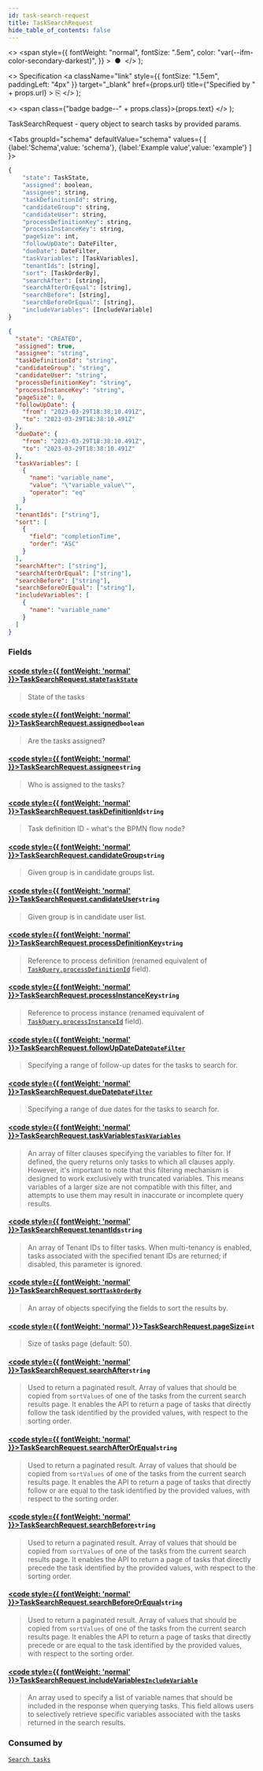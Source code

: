 ```yaml
---
id: task-search-request
title: TaskSearchRequest
hide_table_of_contents: false
---
```



  <>
    <span
      style={{
        fontWeight: "normal",
        fontSize: ".5em",
        color: "var(--ifm-color-secondary-darkest)",
      }}
    >
      &nbsp;●&nbsp;
    </span>
  </>
);

  <>
    Specification
    <a
      className="link"
      style={{ fontSize: "1.5em", paddingLeft: "4px" }}
      target="_blank"
      href={props.url}
      title={"Specified by " + props.url}
    >
      ⎘
    </a>
  </>
);

  <>
    <span class={"badge badge--" + props.class}>{props.text}</span>
  </>
);

TaskSearchRequest - query object to search tasks by provided params.

<Tabs groupId="schema" defaultValue="schema" values={
[
{label:'Schema',value: 'schema'},
{label:'Example value',value: 'example'}
]
}>
<TabItem value='schema'>

```graphql
{
    "state": TaskState,
    "assigned": boolean,
    "assignee": string,
    "taskDefinitionId": string,
    "candidateGroup": string,
    "candidateUser": string,
    "processDefinitionKey": string,
    "processInstanceKey": string,
    "pageSize": int,
    "followUpDate": DateFilter,
    "dueDate": DateFilter,
    "taskVariables": [TaskVariables],
    "tenantIds": [string],
    "sort": [TaskOrderBy],
    "searchAfter": [string],
    "searchAfterOrEqual": [string],
    "searchBefore": [string],
    "searchBeforeOrEqual": [string],
    "includeVariables": [IncludeVariable]
}
```

</TabItem>

<TabItem value='example'>

```json
{
  "state": "CREATED",
  "assigned": true,
  "assignee": "string",
  "taskDefinitionId": "string",
  "candidateGroup": "string",
  "candidateUser": "string",
  "processDefinitionKey": "string",
  "processInstanceKey": "string",
  "pageSize": 0,
  "followUpDate": {
    "from": "2023-03-29T18:38:10.491Z",
    "to": "2023-03-29T18:38:10.491Z"
  },
  "dueDate": {
    "from": "2023-03-29T18:38:10.491Z",
    "to": "2023-03-29T18:38:10.491Z"
  },
  "taskVariables": [
    {
      "name": "variable_name",
      "value": "\"variable_value\"",
      "operator": "eq"
    }
  ],
  "tenantIds": ["string"],
  "sort": [
    {
      "field": "completionTime",
      "order": "ASC"
    }
  ],
  "searchAfter": ["string"],
  "searchAfterOrEqual": ["string"],
  "searchBefore": ["string"],
  "searchBeforeOrEqual": ["string"],
  "includeVariables": [
    {
      "name": "variable_name"
    }
  ]
}
```

</TabItem>
</Tabs>

### Fields

#### [<code style={{ fontWeight: 'normal' }}>TaskSearchRequest.<b>state</b></code>](#)<Bullet />[`TaskState`](../enums/task-state.mdx) <Badge class="secondary" text="enum"/>

> State of the tasks

#### [<code style={{ fontWeight: 'normal' }}>TaskSearchRequest.<b>assigned</b></code>](#)<Bullet />`boolean`

> Are the tasks assigned?

#### [<code style={{ fontWeight: 'normal' }}>TaskSearchRequest.<b>assignee</b></code>](#)<Bullet />`string`

> Who is assigned to the tasks?

#### [<code style={{ fontWeight: 'normal' }}>TaskSearchRequest.<b>taskDefinitionId</b></code>](#)<Bullet />`string`

> Task definition ID - what's the BPMN flow node?

#### [<code style={{ fontWeight: 'normal' }}>TaskSearchRequest.<b>candidateGroup</b></code>](#)<Bullet />`string`

> Given group is in candidate groups list.

#### [<code style={{ fontWeight: 'normal' }}>TaskSearchRequest.<b>candidateUser</b></code>](#)<Bullet />`string`

> Given group is in candidate user list.

#### [<code style={{ fontWeight: 'normal' }}>TaskSearchRequest.<b>processDefinitionKey</b></code>](#)<Bullet />`string`

> Reference to process definition
> (renamed equivalent of [`TaskQuery.processDefinitionId`](../../../tasklist-api/inputs/task-query.mdx#code-style-fontweight-normal-taskquerybprocessdefinitionidbcodestring-) field).

#### [<code style={{ fontWeight: 'normal' }}>TaskSearchRequest.<b>processInstanceKey</b></code>](#)<Bullet />`string`

> Reference to process instance
> (renamed equivalent of [`TaskQuery.processInstanceId`](../../../tasklist-api/inputs/task-query.mdx#code-style-fontweight-normal-taskquerybprocessinstanceidbcodestring-) field).

#### [<code style={{ fontWeight: 'normal' }}>TaskSearchRequest.<b>followUpDateDate</b></code>](#)<Bullet />[`DateFilter`](../models/date-filter-input.mdx)

> Specifying a range of follow-up dates for the tasks to search for.

#### [<code style={{ fontWeight: 'normal' }}>TaskSearchRequest.<b>dueDate</b></code>](#)<Bullet />[`DateFilter`](../models/date-filter-input.mdx)

> Specifying a range of due dates for the tasks to search for.

#### [<code style={{ fontWeight: 'normal' }}>TaskSearchRequest.<b>taskVariables</b></code>](#)<Bullet />[`TaskVariables`](../models/task-variables.mdx) <Badge class="secondary" text="list"/>

> An array of filter clauses specifying the variables to filter for. If defined, the query returns only tasks to which all clauses apply. However, it's important to note that this filtering mechanism is designed to work exclusively with truncated variables. This means variables of a larger size are not compatible with this filter, and attempts to use them may result in inaccurate or incomplete query results.

#### [<code style={{ fontWeight: 'normal' }}>TaskSearchRequest.<b>tenantIds</b></code>](#)<Bullet />`string` <Badge class="secondary" text="list"/>

> An array of Tenant IDs to filter tasks. When multi-tenancy is enabled, tasks associated with the specified tenant IDs are returned; if disabled, this parameter is ignored.

#### [<code style={{ fontWeight: 'normal' }}>TaskSearchRequest.<b>sort</b></code>](#)<Bullet />[`TaskOrderBy`](../models/task-order-by.mdx) <Badge class="secondary" text="list"/>

> An array of objects specifying the fields to sort the results by.

#### [<code style={{ fontWeight: 'normal' }}>TaskSearchRequest.<b>pageSize</b></code>](#)<Bullet />`int`

> Size of tasks page (default: 50).

#### [<code style={{ fontWeight: 'normal' }}>TaskSearchRequest.<b>searchAfter</b></code>](#)<Bullet />`string` <Badge class="secondary" text="list"/>

> Used to return a paginated result. Array of values that should be copied from `sortValues` of one of the tasks from the current search results page.
> It enables the API to return a page of tasks that directly follow the task identified by the provided values, with respect to the sorting order.

#### [<code style={{ fontWeight: 'normal' }}>TaskSearchRequest.<b>searchAfterOrEqual</b></code>](#)<Bullet />`string` <Badge class="secondary" text="list"/>

> Used to return a paginated result. Array of values that should be copied from `sortValues` of one of the tasks from the current search results page.
> It enables the API to return a page of tasks that directly follow or are equal to the task identified by the provided values, with respect to the sorting order.

#### [<code style={{ fontWeight: 'normal' }}>TaskSearchRequest.<b>searchBefore</b></code>](#)<Bullet />`string` <Badge class="secondary" text="list"/>

> Used to return a paginated result. Array of values that should be copied from `sortValues` of one of the tasks from the current search results page.
> It enables the API to return a page of tasks that directly precede the task identified by the provided values, with respect to the sorting order.

#### [<code style={{ fontWeight: 'normal' }}>TaskSearchRequest.<b>searchBeforeOrEqual</b></code>](#)<Bullet />`string` <Badge class="secondary" text="list"/>

> Used to return a paginated result. Array of values that should be copied from `sortValues` of one of the tasks from the current search results page.
> It enables the API to return a page of tasks that directly precede or are equal to the task identified by the provided values, with respect to the sorting order.

#### [<code style={{ fontWeight: 'normal' }}>TaskSearchRequest.<b>includeVariables</b></code>](#)<Bullet />[`IncludeVariable`](../models/include-variable.mdx) <Badge class="secondary" text="list"/>

> An array used to specify a list of variable names that should be included in the response when querying tasks. This field allows users to selectively retrieve specific variables associated with the tasks returned in the search results.

### Consumed by

[`Search tasks`](../../controllers/tasklist-api-rest-task-controller.md#search-tasks) <Badge class="secondary" text="POST"/>

